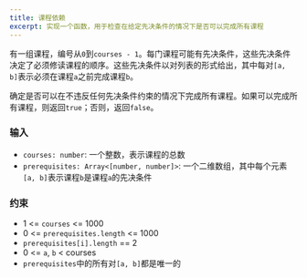 ```yaml
---
title: 课程依赖
excerpt: 实现一个函数，用于检查在给定先决条件的情况下是否可以完成所有课程
---
```



有一组课程，编号从`0`到`courses - 1`。每门课程可能有先决条件，这些先决条件决定了必须修读课程的顺序。这些先决条件以对列表的形式给出，其中每对`[a, b]`表示必须在课程`a`之前完成课程`b`。

确定是否可以在不违反任何先决条件约束的情况下完成所有课程。如果可以完成所有课程，则返回`true`；否则，返回`false`。

### 输入

- `courses: number`: 一个整数，表示课程的总数
- `prerequisites: Array<[number, number]>`: 一个二维数组，其中每个元素`[a, b]`表示课程`b`是课程`a`的先决条件

<MDXTestExamples testCases={runTestCases} />

### 约束

- 1 &lt;= `courses` &lt;= 1000
- 0 &lt;= `prerequisites.length` &lt;= 1000
- `prerequisites[i].length` == 2
- 0 &lt;= `a`, `b` \< courses
- `prerequisites`中的所有对`[a, b]`都是唯一的
